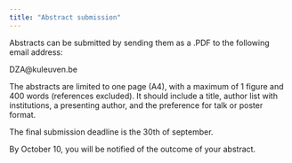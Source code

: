 ```yaml
---
title: "Abstract submission"
---
```


::: {.callout-important}
Abstracts can be submitted by sending them as a .PDF to the following 	email address: 

DZA@kuleuven.be  
:::
 
::: {.justify}
The abstracts are limited to one page (A4), with a maximum of 1 figure and 400 words (references excluded). It should include a title, author list with institutions, a presenting author, and the preference for talk or poster format. 

The final submission deadline is the 30th of september. 

By October 10, you will be notified of the outcome of your abstract.  
:::